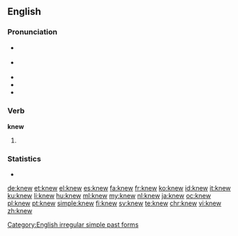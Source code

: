 {{slim-wikipedia|dab=knew}}
==English==

===Pronunciation===
* {{a|RP}} {{IPA|/ˈnjuː/}}
* {{a|US}} {{IPA|/ˈnuː/}}
* {{audio|en-us-knew.ogg|Audio (US)}}
* {{rhymes|uː}}
* {{homophones|lang=en|new}}

===Verb===
'''knew'''

# {{en-simple past of|know}}

===Statistics===
* {{rank|mind|heart|going|205|knew|seen|better|name}}

[[Category:English irregular simple past forms]]

[[de:knew]]
[[et:knew]]
[[el:knew]]
[[es:knew]]
[[fa:knew]]
[[fr:knew]]
[[ko:knew]]
[[id:knew]]
[[it:knew]]
[[ku:knew]]
[[li:knew]]
[[hu:knew]]
[[ml:knew]]
[[my:knew]]
[[nl:knew]]
[[ja:knew]]
[[oc:knew]]
[[pl:knew]]
[[pt:knew]]
[[simple:knew]]
[[fi:knew]]
[[sv:knew]]
[[te:knew]]
[[chr:knew]]
[[vi:knew]]
[[zh:knew]]